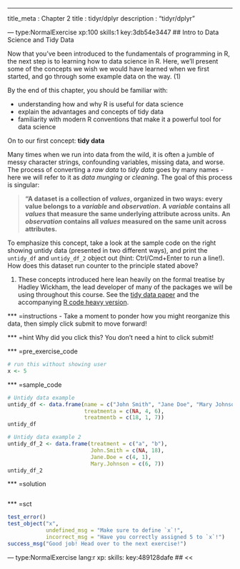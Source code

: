 --- 
title_meta  : Chapter 2
title       : tidyr/dplyr
description : "tidyr/dplyr"

--- type:NormalExercise xp:100 skills:1 key:3db54e3447
## Intro to Data Science and Tidy Data

Now that you've been introduced to the fundamentals of programming in R, the next step is to learning how to data science in R. Here, we'll present some of the concepts we wish we would have learned when we first started, and go through some example data on the way. (1)

By the end of this chapter, you should be familiar with:

- understanding how and why R is useful for data science
- explain the advantages and concepts of tidy data
- familiarity with modern R conventions that make it a powerful tool for data science

On to our first concept: **tidy data**

Many times when we run into data from the wild, it is often a jumble of messy character strings, confounding variables, missing data, and worse. The process of converting a *raw data* to *tidy data* goes by many names - here we will refer to it as *data munging* or *cleaning*. The goal of this process is singular:

> **"A dataset is a collection of *values*, organized in two ways: every value belongs to a *variable* and *observation*.**
> **A *variable* contains all *values* that measure the same underlying attribute across units.**
> **An *observation* contains all *values* measured on the same unit across attributes.**

To emphasize this concept, take a look at the sample code on the right showing untidy data (presented in two different ways), and print the `untidy_df` and `untidy_df_2` object out (hint: Ctrl/Cmd+Enter to run a line!). How does this dataset run counter to the principle stated above? 



(1) These concepts introduced here lean heavily on the formal treatise by Hadley Wickham, the lead developer of many of the packages we will be using throughout this course. See the [tidy data paper](http://vita.had.co.nz/papers/tidy-data.html) and the accompanying [R code heavy version](https://cran.r-project.org/web/packages/tidyr/vignettes/tidy-data.html).



*** =instructions
- Take a moment to ponder how you might reorganize this data, then simply click submit to move forward!

*** =hint
Why did you click this? You don't need a hint to click submit!

*** =pre_exercise_code
```r
# run this without showing user
x <- 5
```

*** =sample_code
```r
# Untidy data example
untidy_df <- data.frame(name = c("John Smith", "Jane Doe", "Mary Johnson"),
                        treatmenta = c(NA, 4, 6),
                        treatmentb = c(18, 1, 7))
untidy_df

# Untidy data example 2
untidy_df_2 <- data.frame(treatment = c("a", "b"),
                          John.Smith = c(NA, 18),
                          Jane.Doe = c(4, 1),
                          Mary.Johnson = c(6, 7))
untidy_df_2
```

*** =solution
```r

```

*** =sct
```r
test_error()
test_object("x",
            undefined_msg = "Make sure to define `x`!",
            incorrect_msg = "Have you correctly assigned 5 to `x`!")
success_msg("Good job! Head over to the next exercise!")

```



--- type:NormalExercise lang:r xp: skills: key:489128dafe
## <<<TITLE>>> 


*** =instructions

*** =hint

*** =pre_exercise_code
```r

```

*** =sample_code
```r

```

*** =solution
```r

```

*** =sct
```r

```
